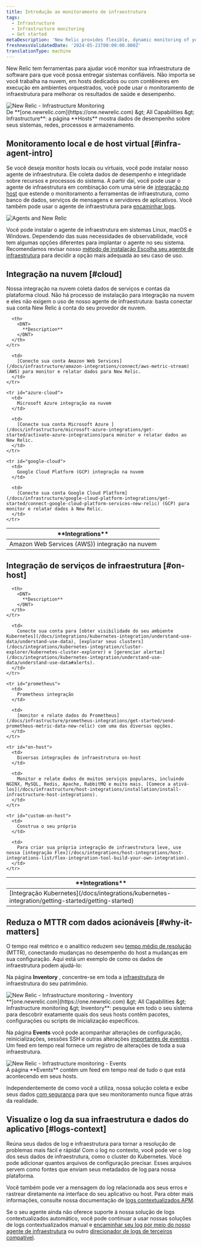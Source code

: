 ```yaml
---
title: Introdução ao monitoramento de infraestrutura
tags:
  - Infrastructure
  - Infrastructure monitoring
  - Get started
metaDescription: 'New Relic provides flexible, dynamic monitoring of your entire infrastructure. Learn about features, installation, and use cases.'
freshnessValidatedDate: '2024-05-21T00:00:00.000Z'
translationType: machine
---
```


New Relic tem ferramentas para ajudar você monitor sua infraestrutura de software para que você possa entregar sistemas confiáveis. Não importa se você trabalha na nuvem, em hosts dedicados ou com contêineres em execução em ambientes orquestrados, você pode usar o monitoramento de infraestrutura para melhorar os resultados de saúde e desempenho.

<img title="New Relic - Infrastructure Monitoring" alt="New Relic - Infrastructure Monitoring" src="/images/infrastructure_screenshot-overview.webp" />

<figcaption>
  De <DNT>**[one.newrelic.com](https://one.newrelic.com) &amp;gt; All Capabilities &amp;gt; Infrastructure**</DNT>: a página <DNT>**Hosts**</DNT> mostra dados de desempenho sobre seus sistemas, redes, processos e armazenamento.
</figcaption>

## Monitoramento local e de host virtual [#infra-agent-intro]

Se você deseja monitor hosts locais ou virtuais, você pode instalar nosso agente de infraestrutura. Ele coleta dados de desempenho e integridade sobre recursos e processos do sistema. A partir daí, você pode usar o agente de infraestrutura em combinação com uma série de [integração no host](/docs/integrations/host-integrations/getting-started/introduction-host-integrations) que estende o monitoramento a ferramentas de infraestrutura, como banco de dados, serviços de mensagens e servidores de aplicativos. Você também pode usar o agente de infraestrutura para [encaminhar logs](/docs/logs/enable-log-monitoring-new-relic/enable-log-monitoring-new-relic/forward-your-logs-using-infrastructure-agent).

<img title="Agents and New Relic" alt="Agents and New Relic" src="/images/infrastructure_diagram_angets-and-nr.webp" />

Você pode instalar o agente de infraestrutura em sistemas Linux, macOS e Windows. Dependendo das suas necessidades de observabilidade, você tem algumas opções diferentes para implantar o agente no seu sistema. Recomendamos revisar nosso [método de instalação Escolha seu agente de infraestrutura](/docs/infrastructure/infrastructure-monitoring/get-started/choose-infra-install-method) para decidir a opção mais adequada ao seu caso de uso.

## Integração na nuvem [#cloud]

Nossa integração na nuvem coleta dados de serviços e contas da plataforma cloud. Não há processo de instalação para integração na nuvem e eles não exigem o uso de nosso agente de infraestrutura: basta conectar sua conta New Relic à conta do seu provedor de nuvem.

<table id="overview">
  <thead>
    <tr>
      <th style={{ width: "250px" }}>
        <DNT>
          **Integrations**
        </DNT>
      </th>

      <th>
        <DNT>
          **Description**
        </DNT>
      </th>
    </tr>
  </thead>

  <tbody>
    <tr id="aws-cloud">
      <td>
        Amazon Web Services (AWS)) integração na nuvem
      </td>

      <td>
        [Conecte sua conta Amazon Web Services](/docs/infrastructure/amazon-integrations/connect/aws-metric-stream) (AWS) para monitor e relatar dados para New Relic.
      </td>
    </tr>

    <tr id="azure-cloud">
      <td>
        Microsoft Azure integração na nuvem
      </td>

      <td>
        [Conecte sua conta Microsoft Azure ](/docs/infrastructure/microsoft-azure-integrations/get-started/activate-azure-integrations)para monitor e relatar dados ao New Relic.
      </td>
    </tr>

    <tr id="google-cloud">
      <td>
        Google Cloud Platform (GCP) integração na nuvem
      </td>

      <td>
        [Conecte sua conta Google Cloud Platform](/docs/infrastructure/google-cloud-platform-integrations/get-started/connect-google-cloud-platform-services-new-relic) (GCP) para monitor e relatar dados à New Relic.
      </td>
    </tr>
  </tbody>
</table>

## Integração de serviços de infraestrutura [#on-host]

<table>
  <thead>
    <tr>
      <th style={{ width: "250px" }}>
        <DNT>
          **Integrations**
        </DNT>
      </th>

      <th>
        <DNT>
          **Description**
        </DNT>
      </th>
    </tr>
  </thead>

  <tbody>
    <tr>
      <td>
        [Integração Kubernetes](/docs/integrations/kubernetes-integration/getting-started/getting-started)
      </td>

      <td>
        Conecte sua conta para [obter visibilidade do seu ambiente Kubernetes](/docs/integrations/kubernetes-integration/understand-use-data/understand-use-data), [explorar seus clusters](/docs/integrations/kubernetes-integration/cluster-explorer/kubernetes-cluster-explorer) e [gerenciar alertas](/docs/integrations/kubernetes-integration/understand-use-data/understand-use-data#alerts).
      </td>
    </tr>

    <tr id="prometheus">
      <td>
        Prometheus integração
      </td>

      <td>
        [monitor e relate dados do Prometheus](/docs/infrastructure/prometheus-integrations/get-started/send-prometheus-metric-data-new-relic) com uma das diversas opções.
      </td>
    </tr>

    <tr id="on-host">
      <td>
        Diversas integrações de infraestrutura on-host
      </td>

      <td>
        Monitor e relate dados de muitos serviços populares, incluindo NGINX, MySQL, Redis, Apache, RabbitMQ e muito mais. [Comece a ativá-los](/docs/infrastructure/host-integrations/installation/install-infrastructure-host-integrations).
      </td>
    </tr>

    <tr id="custom-on-host">
      <td>
        Construa o seu próprio
      </td>

      <td>
        Para criar sua própria integração de infraestrutura leve, use nossa [integração Flex](/docs/integrations/host-integrations/host-integrations-list/flex-integration-tool-build-your-own-integration).
      </td>
    </tr>
  </tbody>
</table>

## Reduza o MTTR com dados acionáveis [#why-it-matters]

O tempo real métrico e o analítico reduzem seu [tempo médio de resolução](https://newrelic.com/devops/how-to-reduce-mttr) (MTTR), conectando mudanças no desempenho do host a mudanças em sua configuração. Aqui está um exemplo de como os dados de infraestrutura podem ajudá-lo:

Na página <DNT>**Inventory**</DNT> , concentre-se em toda a [infraestrutura](/docs/new-relic-one/use-new-relic-one/core-concepts/what-entity-new-relic) de infraestrutura do seu patrimônio.

<img title="New Relic - Infrastructure monitoring - Inventory" alt="New Relic - Infrastructure monitoring - Inventory" src="/images/infrastructure_screenshot-full_inventory-page.webp" />

<figcaption>
  <DNT>**[one.newrelic.com](https://one.newrelic.com) &amp;gt; All Capabilities &amp;gt; Infrastructure monitoring &amp;gt; Inventory**</DNT>: pesquise em todo o seu sistema para descobrir exatamente quais dos seus hosts contêm pacotes, configurações ou scripts de inicialização específicos.
</figcaption>

Na página <DNT>**Events**</DNT> você pode acompanhar alterações de configuração, reinicializações, sessões SSH e outras alterações [importantes de eventos](/docs/infrastructure-events-page#types) . Um feed em tempo real fornece um registro de alterações de toda a sua infraestrutura.

<img title="New Relic - Infrastructure monitoring - Events" alt="New Relic - Infrastructure monitoring - Events" src="/images/infrastructure_screenshot-full_events-page.webp" />

<figcaption>
  A página <DNT>**Events**</DNT> contém um feed em tempo real de tudo o que está acontecendo em seus hosts.
</figcaption>

Independentemente de como você a utiliza, nossa solução coleta e exibe seus dados [com segurança](/docs/infrastructure/new-relic-infrastructure/getting-started/infrastructure-security) para que seu monitoramento nunca fique atrás da realidade.

## Visualize o log da sua infraestrutura e dados do aplicativo [#logs-context]

Reúna seus dados de log e infraestrutura para tornar a resolução de problemas mais fácil e rápida! Com o log no contexto, você pode ver o log dos seus dados de infraestrutura, como o cluster do Kubernetes. Você pode adicionar quantos arquivos de configuração precisar. Esses arquivos servem como fontes que enviam seus metadados de log para nossa plataforma.

Você também pode ver a mensagem do log relacionada aos seus erros e rastrear diretamente na interface do seu aplicativo ou host. Para obter mais informações, consulte nossa documentação de [logs contextualizados APM](/docs/apm/new-relic-apm/getting-started/get-started-logs-context).

Se o seu agente <InlinePopover type="apm" />ainda não oferece suporte à nossa solução de logs contextualizados automático, você pode continuar a usar nossas soluções de logs contextualizados manual e [encaminhar seu log por meio do nosso agente de infraestrutura](/docs/logs/forward-logs/forward-your-logs-using-infrastructure-agent/) ou outro [direcionador de logs de terceiros compatível](/docs/logs/forward-logs/enable-log-management-new-relic).